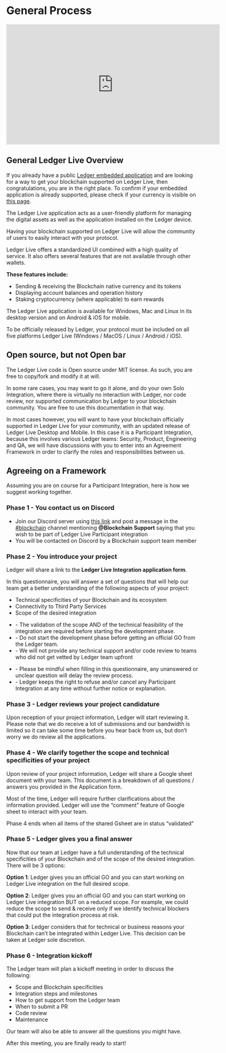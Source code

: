 
# General Process

<iframe width="560" height="315" src="https://www.youtube-nocookie.com/embed/zEYnDHh5NRM" title="YouTube video player" frameBorder="0" allow="accelerometer; autoplay; clipboard-write; encrypted-media; gyroscope; picture-in-picture" allowFullScreen></iframe>

## General Ledger Live Overview

If you already have a public [Ledger embedded application](https://developers.ledger.com/docs/embedded-app/introduction/) and are looking for a way to get your blockchain supported on Ledger Live, then congratulations, you are in the right place. To confirm if your embedded application is already supported, please check if your currency is visible on [this page](https://www.ledger.com/supported-crypto-assets/).

The Ledger Live application acts as a user-friendly platform for managing the digital assets as well as the application installed on the Ledger device.

Having your blockchain supported on Ledger Live will allow the community of users to easily interact with your protocol.

Ledger Live offers a standardized UI combined with a high quality of service. It also offers several features that are not available through other wallets.

**These features include:**
- Sending & receiving the Blockchain native currency and its tokens
- Displaying account balances and operation history
- Staking cryptocurrency (where applicable) to earn rewards

The Ledger Live application is available for Windows, Mac and Linux in its desktop version and on Android & iOS for mobile.

To be officially released by Ledger, your protocol must be included on all five platforms Ledger Live (Windows / MacOS / Linux / Android / iOS).


## Open source, but not Open bar

The Ledger Live code is Open source under MIT license. As such, you are free to copy/fork and modify it at will.

In some rare cases, you may want to go it alone, and do your own Solo Integration, where there is virtually no interaction with Ledger, nor code review, nor supported communication by Ledger to your blockchain community. You are free to use this documentation in that way.

In most cases however, you will want to have your blockchain officially supported in Ledger Live for your community, with an updated release of Ledger Live Desktop and Mobile. In this case it is a Participant Integration, because this involves various Ledger teams: Security, Product, Engineering and QA, we will have discussions with you to enter into an Agreement Framework in order to clarify the roles and responsibilities between us.


## Agreeing on a Framework

Assuming you are on course for a Participant Integration, here is how we suggest working together.

### Phase 1 - You contact us on Discord

- Join our Discord server using [this link](https://ledgeropen.herokuapp.com/pro) and post a message in the [#blockchain](https://discord.com/channels/885256081289379850/907623688759803935) channel mentioning **@Blockchain Support** saying that you wish to be part of Ledger Live Participant integration
- You will be contacted on Discord by a Blockchain support team member


### Phase 2 - You introduce your project

Ledger will share a link to the **Ledger Live Integration application form**.

In this questionnaire, you will answer a set of questions that will help our team get a better understanding of the following aspects of your project:
- Technical specificities of your Blockchain and its ecosystem
- Connectivity to Third Party Services
- Scope of the desired integration

<Callout type="warning" emoji="⚠️">
    <ul>
        <li>- The validation of the scope AND of the technical feasibility of the integration are required before starting the development phase.</li>
        <li>- Do not start the development phase before getting an official GO from the Ledger team.</li>
        <li>- We will not provide any technical support and/or code review to teams who did not get vetted by Ledger team upfront</li>
    </ul>
</Callout>


<Callout type="info" emoji="👉">
    <ul>
        <li>- Please be mindful when filling in this questionnaire, any unanswered or unclear question will delay the review process.</li>
        <li>- Ledger keeps the right to refuse and/or cancel any Participant Integration at any time without further notice or explanation.</li>
    </ul>
</Callout>

### Phase 3 - Ledger reviews your project candidature


Upon reception of your project information, Ledger will start reviewing it. 
Please note that we do receive a lot of submissions and our bandwidth is limited so it can take some time before you hear back from us, but don’t worry we do review all the applications. 


### Phase 4 - We clarify together the scope and technical specificities of your project

Upon review of your project information, Ledger will share a Google sheet document with your team.
This document is a breakdown of all questions / answers you provided in the Application form.

Most of the time, Ledger will require further clarifications about the information provided.
Ledger will use the “comment” feature of Google sheet to interact with your team.

Phase 4 ends when all items of the shared Gsheet are in status “validated”

### Phase 5 - Ledger gives you a final answer

Now that our team at Ledger have a full understanding of the technical specificities of your Blockchain and of the scope of the desired integration. There will be 3 options: 

**Option 1**: Ledger gives you an official GO and you can start working on Ledger Live integration on the full desired scope.

**Option 2**: Ledger gives you an official GO and you can start working on Ledger Live integration BUT on a reduced scope. 
For example, we could reduce the scope to send & receive only if we identify technical blockers that could put the integration process at risk. 

**Option 3**: Ledger considers that for technical or business reasons your Blockchain can’t be integrated within Ledger Live. 
This decision can be taken at Ledger sole discretion.


### Phase 6 - Integration kickoff

The Ledger team will plan a kickoff meeting in order to discuss the following:

- Scope and Blockchain specificities
- Integration steps and milestones
- How to get support from the Ledger team
- When to submit a PR
- Code review
- Maintenance

Our team will also be able to answer all the questions you might have. 

After this meeting, you are finally ready to start! 
